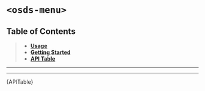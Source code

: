 
<Meta title="UI Components/Menu [atom]/Web Component" />

# `<osds-menu>`

## Table of Contents
> - **[Usage](#usage)**
> - **[Getting Started](#getting-started)**
> - **[API Table](#api-table)**

<hr/>
<Usage />
<hr/>
<div id="api-table"><Description>{APITable}</Description></div>
